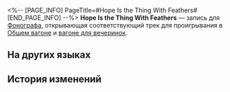 <%-- [PAGE_INFO]
PageTitle=#Hope Is the Thing With Feathers#
[END_PAGE_INFO] --%>
{{Предмет Инфобокс
|id          = 210334
|Изображение = Предмет Hope Is the Thing With Feathers.png
|Тип         = Запись
|Инвентарь   = Ценные предметы
|Редкость    = 3
|Эффект      = 
|Описание    = Запись, которую можно воспроизвести на фонографе экспресса. Это может быть случайное приобретение или подарок от кого-то другого. Когда играет музыка, всплывают самые разные воспоминания: улыбки, встречи, прикосновения и волнение битвы. Может быть, поэтому, даже несмотря на стремительный прогресс общества, люди всё ещё собирают записи.<br />Текущая запись содержит трек Hope Is the Thing With Feathers.
}}
{{Описание|''Надежда - из пернатых, она в душе живёт и песенку свою без слов без устали поёт.''}}
'''Hope Is the Thing With Feathers''' — запись для [[Фонограф]]а, открывающая соответствующий трек для проигрывания в [[Общий вагон|Общем вагоне]] и [[Вагон для вечеринок|вагоне для вечеринок]].

==На других языках==
{{На других языках
|en   = ''Hope Is the Thing With Feathers''
|zhs  = 《希望有羽毛和翅膀》
|zht  = 《希望有羽毛和翅膀》
|ja   = 『翼の生えた希望』
|ko   = ≪희망은 날개 달린 것≫
|es   = La esperanza es esa cosa con plumas
|fr   = ''Hope Is the Thing With Feathers''
|ru   = Hope Is the Thing With Feathers
|th   = "Hope Is the Thing With Feathers"
|vi   = "Hy Vọng Có Lông Vũ Và Đôi Cánh"
|de   = „Hope Is the Thing With Feathers“
|id   = "Hope Is the Thing With Feathers"
|pt   = "Hope Is the Thing With Feathers"
}}

==История изменений==
{{История изменений|3.5}}